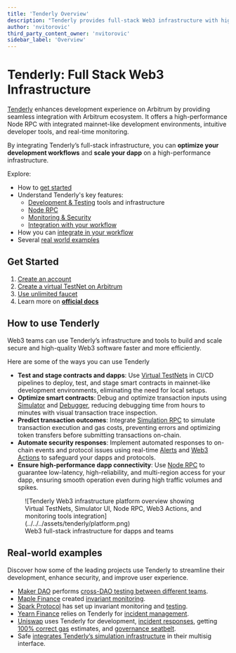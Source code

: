 ```yaml
---
title: 'Tenderly Overview'
description: "Tenderly provides full-stack Web3 infrastructure with high-performance Node RPC, mainnet-like development environments, intuitive development and simulation tools, and real-time monitoring for building and scaling secure blockchain applications"
author: 'nvitorovic'
third_party_content_owner: 'nvitorovic'
sidebar_label: 'Overview'
---
```


# Tenderly: Full Stack Web3 Infrastructure

[Tenderly](https://tenderly.co/?mtm_campaign=ext-docs&mtm_kwd=arbitrum) enhances development experience on Arbitrum by providing seamless integration with Arbitrum ecosystem. It offers a high-performance Node RPC with integrated mainnet-like development environments, intuitive developer tools, and real-time monitoring.

By integrating Tenderly’s full-stack infrastructure, you can **optimize your development workflows** and **scale your dapp** on a high-performance infrastructure.

Explore:
- How to [get started](#get-started)
- Understand Tenderly's key features:
  - [Development & Testing](./02-development-testing.mdx) tools and infrastructure
  - [Node RPC](./04-node-rpc.mdx)
  - [Monitoring & Security](./03-monitoring-security.mdx)
  - [Integration with your workflow](./05-integrating.mdx)
- How you can [integrate in your workflow](./05-integrating.mdx)
- Several [real world examples](#real-world-examples)

## Get Started

1. [Create an account](https://dashboard.tenderly.co/register?mtm_campaign=ext-docs&mtm_kwd=arbitrum)
2. [Create a virtual TestNet on Arbitrum](https://docs.tenderly.co/virtual-testnets/quickstart?mtm_campaign=ext-docs&mtm_kwd=arbitrum)
3. [Use unlimited faucet](https://docs.tenderly.co/virtual-testnets/unlimited-faucet?mtm_campaign=ext-docs&mtm_kwd=arbitrum)
4. Learn more on [**official docs**](https://docs.tenderly.co?mtm_campaign=ext-docs&mtm_kwd=arbitrum)

## How to use Tenderly

Web3 teams can use Tenderly’s infrastructure and tools to build and scale secure and high-quality Web3 software faster and more efficiently.

Here are some of the ways you can use Tenderly

- **Test and stage contracts and dapps**: Use [Virtual TestNets](https://docs.tenderly.co/virtual-testnets/?mtm_campaign=ext-docs&mtm_kwd=arbitrum) in CI/CD pipelines to deploy, test, and stage smart contracts in mainnet-like development environments, eliminating the need for local setups.
- **Optimize smart contracts**: Debug and optimize transaction inputs using [Simulator](https://docs.tenderly.co/simulator-ui?mtm_campaign=ext-docs&mtm_kwd=arbitrum) and [Debugger](https://docs.tenderly.co/debugger?mtm_campaign=ext-docs&mtm_kwd=arbitrum), reducing debugging time from hours to minutes with visual transaction trace inspection.
- **Predict transaction outcomes**: Integrate [Simulation RPC](https://docs.tenderly.co/simulations/single-simulations#simulate-via-rpc?mtm_campaign=ext-docs&mtm_kwd=arbitrum) to simulate transaction execution and gas costs, preventing errors and optimizing token transfers before submitting transactions on-chain.
- **Automate security responses**: Implement automated responses to on-chain events and protocol issues using real-time [Alerts](https://docs.tenderly.co/alerts/intro-to-alerts?mtm_campaign=ext-docs&mtm_kwd=arbitrum) and [Web3 Actions](https://docs.tenderly.co/web3-actions/intro-to-web3-actions?mtm_campaign=ext-docs&mtm_kwd=arbitrum) to safeguard your dapps and protocols.
- **Ensure high-performance dapp connectivity**: Use [Node RPC](https://docs.tenderly.co/node?mtm_campaign=ext-docs&mtm_kwd=arbitrum) to guarantee low-latency, high-reliability, and multi-region access for your dapp, ensuring smooth operation even during high traffic volumes and spikes.

<figure>
  ![Tenderly Web3 infrastructure platform overview showing Virtual TestNets, Simulator UI, Node RPC, Web3 Actions, and monitoring tools integration](../../../assets/tenderly/platform.png)
  <figcaption>Web3 full-stack infrastructure for dapps and teams</figcaption>
</figure>

## Real-world examples

Discover how some of the leading projects use Tenderly to streamline their development, enhance security, and improve user experience.

- [Maker DAO](https://makerdao.com/) performs [cross-DAO testing between different teams](https://blog.tenderly.co/case-studies/makerdao?mtm_campaign=ext-docs&mtm_kwd=arbitrum).
- [Maple Finance](https://maple.finance/) created [invariant monitoring](https://maplefinance.gitbook.io/maple/technical-resources/security/security#critical-monitoring?mtm_campaign=ext-docs&mtm_kwd=arbitrum).
- [Spark Protocol](https://spark.fi/) has set up invariant monitoring and [testing](https://devs.spark.fi/sparklend/features/testing-guide?mtm_campaign=ext-docs&mtm_kwd=arbitrum).
- [Yearn Finance](https://yearn.fi/) relies on Tenderly for [incident management](https://blog.tenderly.co/case-studies/what-good-war-room-emergency-procedure-yearn-finance-case/).
- [Uniswap](https://app.uniswap.org/) uses Tenderly for development, [incident responses](https://blog.tenderly.co/case-studies/uniswap?mtm_campaign=ext-docs&mtm_kwd=arbitrum), getting [100% correct gas](https://blog.tenderly.co/how-tenderly-enables-most-accurate-ethereum-gas-estimation/) estimates, and [governance seatbelt](https://github.com/Uniswap/governance-seatbelt).
- Safe [integrates Tenderly’s simulation infrastructure](https://blog.tenderly.co/case-studies/safe?mtm_campaign=ext-docs&mtm_kwd=arbitrum) in their multisig interface.